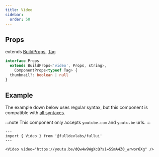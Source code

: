 ```yaml
---
title: Video
sidebar: 
  order: 50
---
```


## Props
extends [BuildProps](/guides/components), [Tag](/components/tag)
```ts
interface Props
  extends BuildProps<'video', Props, string>,
    ComponentProps<typeof Tag> {
  thumbnail?: boolean | null
}
```

## Example
The example down below uses regular syntax, but this component is compatible with [all syntaxes](/guides/components#syntax).

:::note
This component only accepts `youtube.com` and `youtu.be` urls.
:::

```astro live
---
import { Video } from '@fulldevlabs/fullui'
---

<Video video="https://youtu.be/dQw4w9WgXcQ?si=SSmA4Z0_wrwor6Xg" />
```